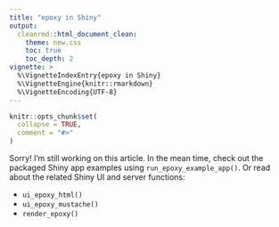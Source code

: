 ```yaml
---
title: "epoxy in Shiny"
output: 
  cleanrmd::html_document_clean:
    theme: new.css
    toc: true
    toc_depth: 2
vignette: >
  %\VignetteIndexEntry{epoxy in Shiny}
  %\VignetteEngine{knitr::rmarkdown}
  %\VignetteEncoding{UTF-8}
---
```


```r
knitr::opts_chunk$set(
  collapse = TRUE,
  comment = "#>"
)
```

Sorry! I'm still working on this article.
In the mean time,
check out the packaged Shiny app examples using `run_epoxy_example_app()`.
Or read about the related Shiny UI and server functions:

* `ui_epoxy_html()`
* `ui_epoxy_mustache()`
* `render_epoxy()`
